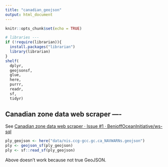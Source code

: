```yaml
---
title: "canadian_geojson"
output: html_document
---
```


```r
knitr::opts_chunk$set(echo = TRUE)
```

```r
# libraries ---
if (!require(librarian)){
  install.packages("librarian")
  library(librarian)
}
shelf(
  dplyr,
  geojsonsf,
  glue,
  here,
  purrr,
  readr,
  sf,
  tidyr)
```

## Canadian zone data web scraper ----

See [Canadian zone data web scraper · Issue #1 · BenioffOceanInitiative/ws-sql](https://github.com/BenioffOceanInitiative/ws-sql/issues/1)

```r
ply_geojson <- here("data/nis.ccg-gcc.gc.ca_NAVWARNs.geojson")
ply <- geojson_sf(ply_geojson)
ply <- sf::read_sf(ply_geojson)
```

Above doesn't work because not true GeoJSON.
